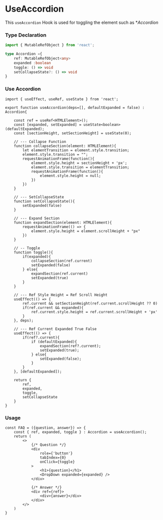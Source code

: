 # UseAccordion

This `useAccordion` Hook is used for 
toggling the element such as **Accordion*

### Type Declaration

```ts filename="accordion.ts" copy
import { MutableRefObject } from 'react';

type Accordion ={
    ref: MutableRefObject<any>
    expanded :boolean
    toggle: () => void 
    setCollapseState?: () => void
}
```

### Use Accordion

```tsx filename="useAccordion.tsx" copy
import { useEffect, useRef, useState } from 'react';

export function useAccordion(deps=[], defaultExpanded = false) : Accordion{
    
    const ref = useRef<HTMLElement>();
    const [expanded, setExpanded] = useState<boolean>(defaultExpanded);
    const [sectionHeight, setSectionHeight] = useState(0);

    // --- Collapse Function
    function collapseSection(element: HTMLElement){
        let elementTransition = element.style.transition;
        element.style.transition = "";
        requestAnimationFrame(function(){
            element.style.height = sectionHeight + 'px';
            element.style.transition = elementTransition;
            requestAnimationFrame(function(){
                element.style.height = null;
            })
        })
    }

    // --- SetCollapseState
    function setCollapseState(){
        setExpanded(false)
    }

    // --- Expand Section
    function expandSection(element: HTMLElement){
        requestAnimationFrame(() => {
            element.style.height = element.scrollHeight + "px"
        })
    }

    // -- Toggle
    function toggle(){
        if(expanded){
            collapseSection(ref.current)
            setExpanded(false)
        } else{
            expandSection(ref.current)
            setExpanded(true)
        }
    }

    // --- Ref Style Height = Ref Scroll Height
    useEffect(() => {
        ref.current && setSectionHeight(ref.current.scrollHeight ?? 0)
        if(ref.current && expanded){
            ref.current.style.height = ref.current.scrollHeight + 'px'
        }
    }, deps);

    // --- Ref Current Expanded True False
    useEffect(() => {
        if(ref?.current){
            if (defaultExpanded){
                expandSection(ref?.current);
                setExpanded(true);
            } else{
                setExpanded(false);
            }
        }
    }, [defaultExpanded]);

    return {
        ref,
        expanded,
        toggle,
        setCollapseState
    }
}
```

### Usage

```tsx filename="FAQ.tsx" copy
const FAQ = ({question, answer}) => {
    const { ref, expanded, toggle } : Accordion = useAccordion();
    return (
        <>
            {/* Question */}
            <div
                role={'button'}
                tabIndex={0}
                onClick={toggle}
            >   
                <h1>{question}</h1>
                <DropDown expanded={expanded} />
            </div>
            
            {/* Answer */}
            <div ref={ref}>
                <div>{answer}</div>
            </div>
        </>
    )
}
```